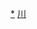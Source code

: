 <div style="position: relative" class="center">
{{Image label begin|image=Administrative Division Guangyuan.png|width={{{1|678}}}|link=}} 
{{Image label|x=1160|y=610|scale={{{1|678}}}/2260|text=[[利州区|<span style="color: black;">'''利州区'''</span>]]}}
{{Image label|x=1260|y=940|scale={{{1|678}}}/2260|text=[[昭化区|<span style="color: black;">'''昭化区'''</span>]]}}
{{Image label|x=1350|y=340|scale={{{1|678}}}/2260|text=[[朝天区|<span style="color: black;">'''朝天区'''</span>]]}}
{{Image label|x=1810|y=690|scale={{{1|678}}}/2260|text=[[旺苍县|<span style="color: black;">'''旺苍县'''</span>]]}}
{{Image label|x=530|y=540|scale={{{1|678}}}/2260|text=[[青川县|<span style="color: black;">'''青川县'''</span>]]}}
{{Image label|x=870|y=1250|scale={{{1|678}}}/2260|text=[[剑阁县|<span style="color: black;">'''剑阁县'''</span>]]}}
{{Image label|x=1500|y=1230|scale={{{1|678}}}/2260|text=[[苍溪县|<span style="color: black;">'''苍溪县'''</span>]]}}
</div>
<noinclude>
[[Category:广元行政区划|*]]
[[Category:中华人民共和国地级行政区划图|川]]
</noinclude>